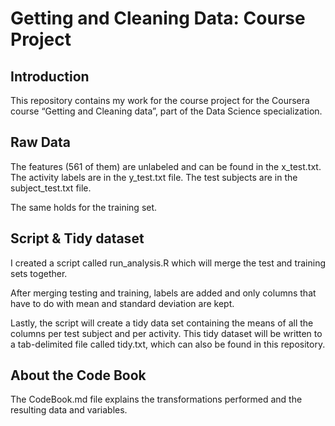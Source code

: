 Getting and Cleaning Data: Course Project
=========================================

Introduction
------------
This repository contains my work for the course project for the Coursera course "Getting and Cleaning data", part of the Data Science specialization.


Raw Data
------------------

The features (561 of them) are unlabeled and can be found in the x_test.txt. 
The activity labels are in the y_test.txt file.
The test subjects are in the subject_test.txt file.

The same holds for the training set.

Script & Tidy dataset
-------------------------------------
I created a script called run_analysis.R which will merge the test and training sets together.

After merging testing and training, labels are added and only columns that have to do with mean and standard deviation are kept.

Lastly, the script will create a tidy data set containing the means of all the columns per test subject and per activity.
This tidy dataset will be written to a tab-delimited file called tidy.txt, which can also be found in this repository.

About the Code Book
-------------------
The CodeBook.md file explains the transformations performed and the resulting data and variables.
